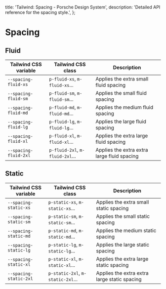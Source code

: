 
  title: 'Tailwind: Spacing - Porsche Design System',
  description: 'Detailed API reference for the spacing style.',
};

# Spacing

<TableOfContents headings={[]} />

## Fluid

| Tailwind CSS variable | Tailwind CSS class              | Description                                 |
| --------------------- | ------------------------------- | ------------------------------------------- |
| `--spacing-fluid-xs`  | `p-fluid-xs`, `m-fluid-xs`...   | Applies the extra small fluid spacing       |
| `--spacing-fluid-sm`  | `p-fluid-sm`, `m-fluid-sm`...   | Applies the small fluid spacing             |
| `--spacing-fluid-md`  | `p-fluid-md`, `m-fluid-md`...   | Applies the medium fluid spacing            |
| `--spacing-fluid-lg`  | `p-fluid-lg`, `m-fluid-lg`...   | Applies the large fluid spacing             |
| `--spacing-fluid-xl`  | `p-fluid-xl`, `m-fluid-xl`...   | Applies the extra large fluid spacing       |
| `--spacing-fluid-2xl` | `p-fluid-2xl`, `m-fluid-2xl`... | Applies the extra extra large fluid spacing |

## Static

| Tailwind CSS variable  | Tailwind CSS class                | Description                                  |
| ---------------------- | --------------------------------- | -------------------------------------------- |
| `--spacing-static-xs`  | `p-static-xs`, `m-static-xs`...   | Applies the extra small static spacing       |
| `--spacing-static-sm`  | `p-static-sm`, `m-static-sm`...   | Applies the small static spacing             |
| `--spacing-static-md`  | `p-static-md`, `m-static-md`...   | Applies the medium static spacing            |
| `--spacing-static-lg`  | `p-static-lg`, `m-static-lg`...   | Applies the large static spacing             |
| `--spacing-static-xl`  | `p-static-xl`, `m-static-xl`...   | Applies the extra large static spacing       |
| `--spacing-static-2xl` | `p-static-2xl`, `m-static-2xl`... | Applies the extra extra large static spacing |
